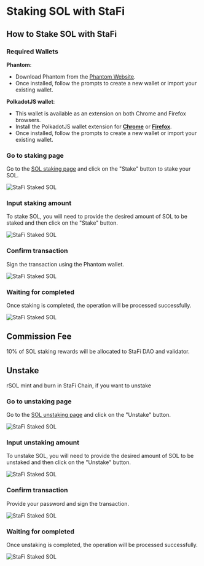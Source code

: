 # Staking SOL with StaFi


## How to Stake SOL with StaFi

### Required Wallets

**Phantom**:

- Download Phantom from the [Phantom Website](https://phantom.app/download).
- Once installed, follow the prompts to create a new wallet or import your existing wallet.

**PolkadotJS wallet**:

- This wallet is available as an extension on both Chrome and Firefox browsers.
- Install the PolkadotJS wallet extension for **[Chrome](https://chrome.google.com/webstore/detail/polkadot%7Bjs%7D-extension/mopnmbcafieddcagagdcbnhejhlodfdd)** or **[Firefox](https://addons.mozilla.org/en-US/firefox/addon/polkadot-js-extension/)**.
- Once installed, follow the prompts to create a new wallet or import your existing wallet.


<Steps>

### Go to staking page

Go to the [SOL staking page](https://app.stafi.io/rtoken/stake/SOL?tokenStandard=Native) and click on the "Stake" button to stake your SOL.

![StaFi Staked SOL](/image/rsolhowtostake_1.png)

### Input staking amount

To stake SOL, you will need to provide the desired amount of SOL to be staked and then click on the "Stake" button.

![StaFi Staked SOL](/image/rsolhowtostake_2.png)

### Confirm transaction

Sign the transaction using the Phantom wallet.

![StaFi Staked SOL](/image/rsolhowtostake_3.png)

### Waiting for completed

Once staking is completed, the operation will be processed successfully.

![StaFi Staked SOL](/image/rbnbunstake_4.png)

</Steps>

## Commission Fee

10% of SOL staking rewards will be allocated to StaFi DAO and validator.

## Unstake

<Callout type="info">
rSOL mint and burn in StaFi Chain, if you want to unstake
</Callout>

<Steps>

### Go to unstaking page

Go to the [SOL unstaking page](https://app.stafi.io/rtoken/stake/SOL?tokenStandard=Native) and click on the "Unstake" button.

![StaFi Staked SOL](/image/rsolunstake_1.png)

### Input unstaking amount

To unstake SOL, you will need to provide the desired amount of SOL to be unstaked and then click on the "Unstake" button.

![StaFi Staked SOL](/image/rsolunstake_2.png)

### Confirm transaction

Provide your password and sign the transaction.

![StaFi Staked SOL](/image/rsolunstake_3.png)

### Waiting for completed

Once unstaking is completed, the operation will be processed successfully.

![StaFi Staked SOL](/image/rsolunstake_4.png)

</Steps>


